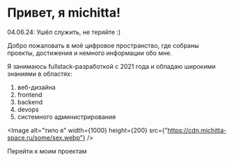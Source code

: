 
# Привет, я michitta!

<Error>04.06.24: Ушёл служить, не теряйте :)</Error>

Добро пожаловать в моё цифровое пространство, где собраны проекты, достижения и немного информации обо мне.

Я занимаюсь fullstack-разработкой с 2021 года и обладаю
широкими знаниями в областях:

1. веб-дизайна
2. frontend
3. backend
4. devops
5. системного администрирования

<Image
  alt="типо я"
  width={1000}
  height={200}
  src={"https://cdn.michitta-space.ru/some/sex.webp"}
/>

<Link href="/projects" className="linkV2">
  Перейти к моим проектам
</Link>
